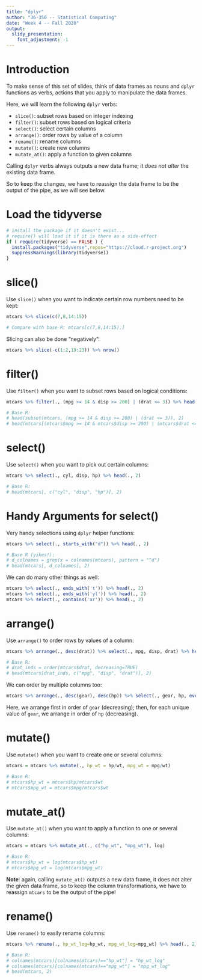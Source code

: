 ```yaml
---
title: "dplyr"
author: "36-350 -- Statistical Computing"
date: "Week 4 -- Fall 2020"
output: 
  slidy_presentation: 
    font_adjustment: -1
---
```


Introduction 
===

To make sense of this set of slides, think of data frames as nouns and `dplyr` functions as verbs, actions that you apply to manipulate the data frames.

Here, we will learn the following `dplyr` verbs:

- `slice()`: subset rows based on integer indexing 
- `filter()`: subset rows based on logical criteria
- `select()`: select certain columns
- `arrange()`: order rows by value of a column
- `rename()`: rename columns
- `mutate()`: create new columns
- `mutate_at()`: apply a function to given columns

Calling `dplyr` verbs always outputs a new data frame; it *does not alter* the existing data frame.

So to keep the changes, we have to reassign the data frame to be the output of the pipe, as we will see below.

Load the tidyverse
===

```r
# install the package if it doesn't exist...
# require() will load it if it is there as a side-effect
if ( require(tidyverse) == FALSE ) {
  install.packages("tidyverse",repos="https://cloud.r-project.org")
  suppressWarnings(library(tidyverse))
}
```

slice()
===

Use `slice()` when you want to indicate certain row numbers need to be kept:

```r
mtcars %>% slice(c(7,8,14:15))

# Compare with base R: mtcars[c(7,8,14:15),]
```

Slicing can also be done "negatively":

```r
mtcars %>% slice(-c(1:2,19:23)) %>% nrow()
```

filter()
===

Use `filter()` when you want to subset rows based on logical conditions:

```r
mtcars %>% filter(., (mpg >= 14 & disp >= 200) | (drat <= 3)) %>% head(., 2)

# Base R:
# head(subset(mtcars, (mpg >= 14 & disp >= 200) | (drat <= 3)), 2)
# head(mtcars[(mtcars$mpg >= 14 & mtcars$disp >= 200) | (mtcars$drat <= 3),], 2)
```

select()
===

Use `select()` when you want to pick out certain columns:

```r
mtcars %>% select(., cyl, disp, hp) %>% head(., 2)

# Base R:
# head(mtcars[, c("cyl", "disp", "hp")], 2)
```

Handy Arguments for select()
===

Very handy selections using `dplyr` helper functions:
```r
mtcars %>% select(., starts_with("d")) %>% head(., 2)

# Base R (yikes!):
# d_colnames = grep(x = colnames(mtcars), pattern = "^d")
# head(mtcars[, d_colnames], 2)
```

We can do many other things as well:
```r
mtcars %>% select(., ends_with('t')) %>% head(., 2)
mtcars %>% select(., ends_with('yl')) %>% head(., 2)
mtcars %>% select(., contains('ar')) %>% head(., 2)
```

arrange()
===

Use `arrange()` to order rows by values of a column:
```r
mtcars %>% arrange(., desc(drat)) %>% select(., mpg, disp, drat) %>% head(., 2)

# Base R:
# drat_inds = order(mtcars$drat, decreasing=TRUE)
# head(mtcars[drat_inds, c("mpg", "disp", "drat")], 2)
```

We can order by multiple columns too:
```r
mtcars %>% arrange(., desc(gear), desc(hp)) %>% select(., gear, hp, everything()) %>% head(., 8)
```
Here, we arrange first in order of `gear` (decreasing); then, for each unique value of `gear`, we arrange in order of `hp` (decreasing).

mutate()
===

Use `mutate()` when you want to create one or several columns:
```r
mtcars = mtcars %>% mutate(., hp_wt = hp/wt, mpg_wt = mpg/wt) 

# Base R:
# mtcars$hp_wt = mtcars$hp/mtcars$wt
# mtcars$mpg_wt = mtcars$mpg/mtcars$wt
```

mutate_at()
===

Use `mutate_at()` when you want to apply a function to one or several columns:

```r
mtcars = mtcars %>% mutate_at(., c("hp_wt", "mpg_wt"), log) 

# Base R:
# mtcars$hp_wt = log(mtcars$hp_wt)
# mtcars$mpg_wt = log(mtcars$mpg_wt)
```

**Note**: again, calling `mutate_at()` outputs a new data frame, it does not alter the given data frame, so to keep the column transformations, we have to reassign `mtcars` to be the output of the pipe!

rename()
===

Use `rename()` to easily rename columns:

```r
mtcars %>% rename(., hp_wt_log=hp_wt, mpg_wt_log=mpg_wt) %>% head(., 2)

# Base R:
# colnames(mtcars)[colnames(mtcars)=="hp_wt"] = "hp_wt_log"
# colnames(mtcars)[colnames(mtcars)=="mpg_wt"] = "mpg_wt_log"
# head(mtcars, 2)
```
